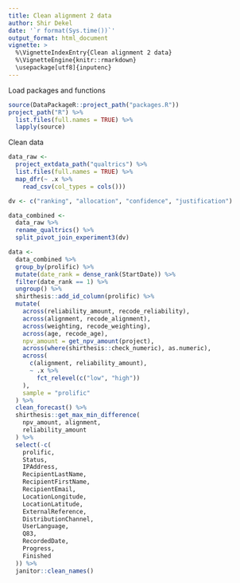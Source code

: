 ```yaml
---
title: Clean alignment 2 data
author: Shir Dekel
date: '`r format(Sys.time())`'
output_format: html_document
vignette: >
  %\VignetteIndexEntry{Clean alignment 2 data}
  %\VignetteEngine{knitr::rmarkdown}
  \usepackage[utf8]{inputenc}
---
```


Load packages and functions

```r
source(DataPackageR::project_path("packages.R"))
project_path("R") %>%
  list.files(full.names = TRUE) %>%
  lapply(source)
```

Clean data

```r
data_raw <-
  project_extdata_path("qualtrics") %>%
  list.files(full.names = TRUE) %>%
  map_dfr(~ .x %>%
    read_csv(col_types = cols()))

dv <- c("ranking", "allocation", "confidence", "justification")

data_combined <-
  data_raw %>%
  rename_qualtrics() %>%
  split_pivot_join_experiment3(dv)

data <-
  data_combined %>%
  group_by(prolific) %>%
  mutate(date_rank = dense_rank(StartDate)) %>%
  filter(date_rank == 1) %>%
  ungroup() %>%
  shirthesis::add_id_column(prolific) %>%
  mutate(
    across(reliability_amount, recode_reliability),
    across(alignment, recode_alignment),
    across(weighting, recode_weighting),
    across(age, recode_age),
    npv_amount = get_npv_amount(project),
    across(where(shirthesis::check_numeric), as.numeric),
    across(
      c(alignment, reliability_amount),
      ~ .x %>%
        fct_relevel(c("low", "high"))
    ),
    sample = "prolific"
  ) %>%
  clean_forecast() %>%
  shirthesis::get_max_min_difference(
    npv_amount, alignment,
    reliability_amount
  ) %>%
  select(-c(
    prolific,
    Status,
    IPAddress,
    RecipientLastName,
    RecipientFirstName,
    RecipientEmail,
    LocationLongitude,
    LocationLatitude,
    ExternalReference,
    DistributionChannel,
    UserLanguage,
    Q83,
    RecordedDate,
    Progress,
    Finished
  )) %>%
  janitor::clean_names()
```


